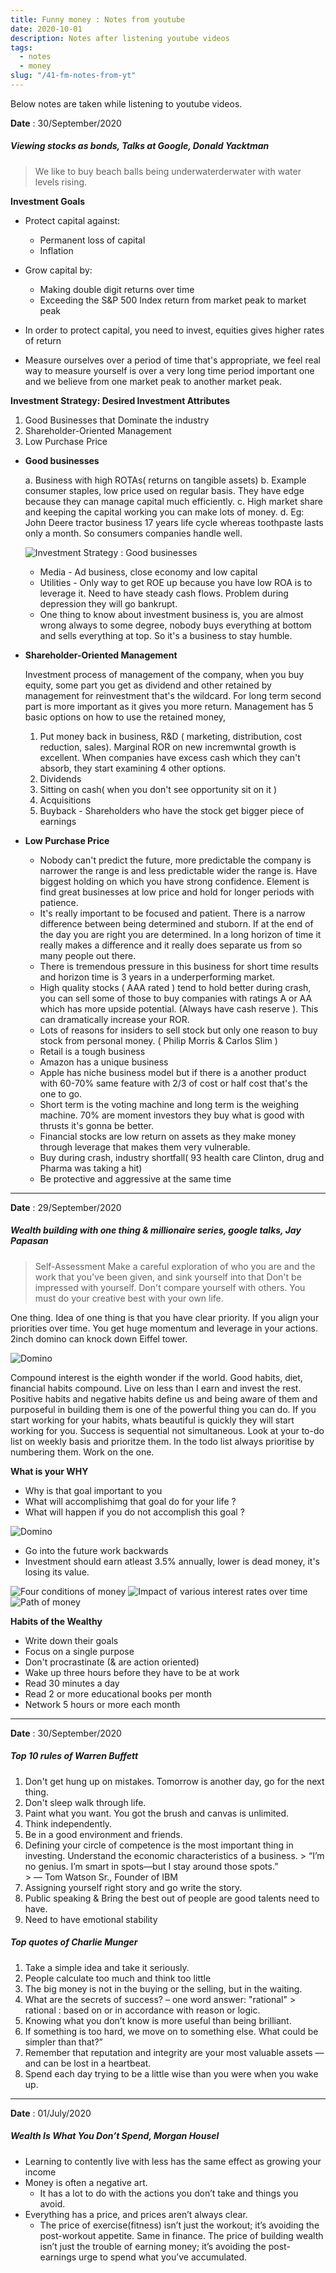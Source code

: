 ```yaml
---
title: Funny money : Notes from youtube
date: 2020-10-01
description: Notes after listening youtube videos
tags:
  - notes
  - money
slug: "/41-fm-notes-from-yt"
---
```


Below notes are taken while listening to youtube videos. 

**Date** : 30/September/2020    

##### Viewing stocks as bonds, Talks at Google, Donald Yacktman 

> We like to buy beach balls being underwaterderwater with water levels rising.

**Investment Goals**     

* Protect capital against: 
  + Permanent loss of capital
  + Inflation

* Grow capital by:
  + Making double digit returns over time
  + Exceeding the S&P 500 Index return from market peak to market peak 

* In order to protect capital, you need to invest, equities gives higher rates of return
* Measure ourselves over a period of time that's appropriate, we feel real way to measure yourself is over a very long time period important one and we believe from one market peak to another market peak. 

**Investment Strategy: Desired Investment Attributes**    

1. Good Businesses that Dominate the industry
2. Shareholder-Oriented Management
3. Low Purchase Price
    

* **Good businesses**    

  a. Business with high ROTAs( returns on tangible assets) 
  b. Example consumer staples, low price used on regular basis. They have edge because they can manage capital much efficiently. 
  c. High market share and keeping the capital working you can make lots of money. 
  d. Eg: John Deere tractor business 17 years life cycle whereas toothpaste lasts only a month. So consumers companies handle well. 

  ![Investment Strategy : Good businesses](./vsbdy-investment-strategy.png)

  * Media - Ad business, close economy and low capital
  * Utilities - Only way to get ROE up because you have low ROA is to leverage it. Need to have steady cash flows. Problem during depression they will go bankrupt. 
  * One thing to know about investment business is, you are almost wrong always to some degree, nobody buys everything at bottom and sells everything at top. So it's a business to stay humble. 

* **Shareholder-Oriented Management**     

  Investment process of management of the company,  when you buy equity, some part you get as dividend and other retained by management for reinvestment that's the wildcard. For long term second part is more important as it gives you more return. Management has 5 basic options on how to use the retained money, 

  1. Put money back in business, R&D ( marketing, distribution, cost reduction, sales). Marginal ROR on new incremwntal growth is excellent. When companies have excess cash which they can't absorb, they start examining 4 other options. 
  2. Dividends
  3. Sitting on cash( when you don't see opportunity sit on it )
  4. Acquisitions
  5. Buyback - Shareholders who have the stock get bigger piece of earnings

* **Low Purchase Price**     

  * Nobody can't predict the future, more predictable the company is narrower the range is and less predictable wider the range is. Have biggest holding on which you have strong confidence. Element is find great businesses at low price and hold for longer periods with patience. 
  * It's really important to be focused and patient. There is a narrow difference between being determined and stuborn. If at the end of the day you are right you are determined. In a long horizon of time it really makes a difference  and it really does separate us from so many people out there. 
  * There is tremendous pressure in this business for short time results and horizon time is 3 years in a underperforming market.
  * High quality stocks ( AAA rated ) tend to hold better during crash, you can sell some of those to buy companies with ratings A or AA which has more upside potential. (Always have cash reserve ). This can dramatically increase your ROR. 
  * Lots of reasons for insiders to sell stock but only one reason to buy stock from personal money. ( Philip Morris & Carlos Slim )
  * Retail is a tough business
  * Amazon has a unique business
  * Apple has niche business model but if there is a another product with 60-70% same feature with 2/3 of cost or half cost that's the one to go. 
  * Short term is the voting machine and long term is the weighing machine. 70% are moment investors they buy what is good with thrusts it's gonna be better. 
  * Financial stocks are low return on assets as they make money through leverage that makes them very vulnerable. 
  * Buy during crash, industry shortfall( 93 health care Clinton, drug and Pharma was taking a hit) 
  * Be protective and aggressive at the same time

___ 

**Date** : 29/September/2020    

##### Wealth building with one thing & millionaire series, google talks,  Jay Papasan

> Self-Assessment 
> Make a careful exploration of who you are and the work that you've been given, and sink yourself into that Don't be impressed with yourself. Don't compare yourself with others. You must do your creative best with your own life. 

One thing. Idea of one thing is that you have clear priority.  If you align your priorities over time. You get huge momentum and leverage in your actions. 2inch domino can knock down Eiffel tower.

![Domino](./wbjp-domino.png)

 Compound interest is the eighth wonder if the world. Good habits, diet, financial habits compound. Live on less than I earn and invest the rest. Positive habits and negative habits define us and being aware of them and purposeful in building them is one of the powerful thing you can do. If you start working for your habits, whats beautiful is quickly they will start working for you. Success is sequential not simultaneous. Look at your to-do list on weekly basis and prioritze them.  In the todo list always prioritise by numbering them. Work on the one.  

**What is your WHY**    

* Why is that goal important to you
* What will accomplishimg that goal do for your life ? 
* What will happen if you do not accomplish this goal ? 

![Domino](./wbjp-goal-setting.png)

* Go into the future work backwards
* Investment should earn atleast 3.5% annually, lower is dead money, it's losing its value. 

![Four conditions of money](./wbjp-4-conditions-of-money.png)
![Impact of various interest rates over time](./wbjp-compound-interest-rates.png)
![Path of money](./wbjp-path-of-money.png)

**Habits of the Wealthy**    

  * Write down their goals 
  * Focus on a single purpose 
  * Don't procrastinate (& are action oriented) 
  * Wake up three hours before they have to be at work 
  * Read 30 minutes a day 
  * Read 2 or more educational books per month 
  * Network 5 hours or more each month 

___ 

**Date** : 30/September/2020    

##### Top 10 rules of Warren Buffett

  1. Don't get hung up on mistakes. Tomorrow is another day, go for the next thing. 
  2. Don't sleep walk through life. 
  3. Paint what you want. You got the brush and canvas is unlimited. 
  4. Think independently.  
  5. Be in a good environment and friends. 
  6. Defining your circle of competence is the most important thing in investing. Understand the economic characteristics of a business. 
    > “I’m no genius. I’m smart in spots—but I stay around those spots.”     
    > — Tom Watson Sr., Founder of IBM
  7. Assigning yourself right story and go write the story. 
  8. Public speaking & Bring the best out of people are good talents need to have. 
  9. Need to have emotional stability

##### Top quotes of Charlie Munger     

  1. Take a simple idea and take it seriously.
  2. People calculate too much and think too little
  3. The big money is not in the buying or the selling, but in the waiting.
  4. What are the secrets of success? – one word answer: "rational"
    > rational : based on or in accordance with reason or logic.
  5. Knowing what you don’t know is more useful than being brilliant.
  6. If something is too hard, we move on to something else. What could be simpler than that?”
  7. Remember that reputation and integrity are your most valuable assets — and can be lost in a heartbeat.
  8. Spend each day trying to be a little wise than you were when you wake up.

___ 

**Date** : 01/July/2020    

##### Wealth Is What You Don’t Spend, Morgan Housel

* Learning to contently live with less has the same effect as growing your income
* Money is often a negative art. 
  - It has a lot to do with the actions you don’t take and things you avoid.
* Everything has a price, and prices aren’t always clear. 
  - The price of exercise(fitness) isn’t just the workout; it’s avoiding the post-workout appetite. Same in finance. The price of building wealth isn’t just the trouble of earning money; it’s avoiding the post-earnings urge to spend what you’ve accumulated.
